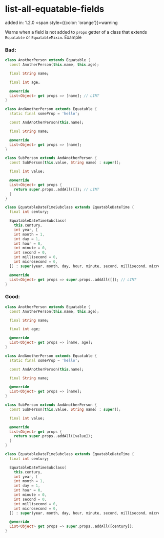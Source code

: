 # list-all-equatable-fields
added in: 1.2.0 <span style={{color: 'orange'}}>warning</span>

Warns when a field is not added to `props` getter of a class that extends `Equatable` or `EquatableMixin`.
Example

### Bad:

```dart
class AnotherPerson extends Equatable {
  const AnotherPerson(this.name, this.age);

  final String name;

  final int age;

  @override
  List<Object> get props => [name]; // LINT
}

class AndAnotherPerson extends Equatable {
  static final someProp = 'hello';

  const AndAnotherPerson(this.name);

  final String name;

  @override
  List<Object> get props => [name];
}

class SubPerson extends AndAnotherPerson {
  const SubPerson(this.value, String name) : super();

  final int value;

  @override
  List<Object> get props {
    return super.props..addAll([]); // LINT
  }
}

class EquatableDateTimeSubclass extends EquatableDateTime {
  final int century;

  EquatableDateTimeSubclass(
    this.century,
    int year, [
    int month = 1,
    int day = 1,
    int hour = 0,
    int minute = 0,
    int second = 0,
    int millisecond = 0,
    int microsecond = 0,
  ]) : super(year, month, day, hour, minute, second, millisecond, microsecond);

  @override
  List<Object> get props => super.props..addAll([]); // LINT
}
```

### Good:

```dart
class AnotherPerson extends Equatable {
  const AnotherPerson(this.name, this.age);

  final String name;

  final int age;

  @override
  List<Object> get props => [name, age];
}

class AndAnotherPerson extends Equatable {
  static final someProp = 'hello';

  const AndAnotherPerson(this.name);

  final String name;

  @override
  List<Object> get props => [name];
}

class SubPerson extends AndAnotherPerson {
  const SubPerson(this.value, String name) : super();

  final int value;

  @override
  List<Object> get props {
    return super.props..addAll([value]);
  }
}

class EquatableDateTimeSubclass extends EquatableDateTime {
  final int century;

  EquatableDateTimeSubclass(
    this.century,
    int year, [
    int month = 1,
    int day = 1,
    int hour = 0,
    int minute = 0,
    int second = 0,
    int millisecond = 0,
    int microsecond = 0,
  ]) : super(year, month, day, hour, minute, second, millisecond, microsecond);

  @override
  List<Object> get props => super.props..addAll([century]);
}
```
